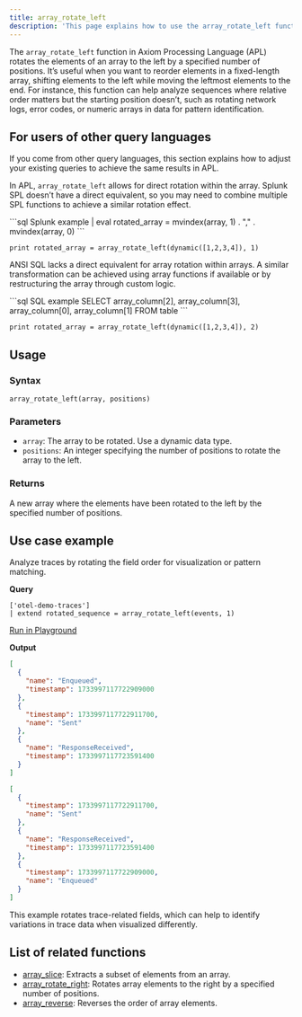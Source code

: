```yaml
---
title: array_rotate_left
description: 'This page explains how to use the array_rotate_left function in APL.'
---
```


The `array_rotate_left` function in Axiom Processing Language (APL) rotates the elements of an array to the left by a specified number of positions. It’s useful when you want to reorder elements in a fixed-length array, shifting elements to the left while moving the leftmost elements to the end. For instance, this function can help analyze sequences where relative order matters but the starting position doesn’t, such as rotating network logs, error codes, or numeric arrays in data for pattern identification.

## For users of other query languages

If you come from other query languages, this section explains how to adjust your existing queries to achieve the same results in APL.

<AccordionGroup>
<Accordion title="Splunk SPL users">

In APL, `array_rotate_left` allows for direct rotation within the array. Splunk SPL doesn’t have a direct equivalent, so you may need to combine multiple SPL functions to achieve a similar rotation effect.

<CodeGroup>
```sql Splunk example
| eval rotated_array = mvindex(array, 1) . "," . mvindex(array, 0)
```

```kusto APL equivalent
print rotated_array = array_rotate_left(dynamic([1,2,3,4]), 1)
```
</CodeGroup>

</Accordion>
<Accordion title="ANSI SQL users">

ANSI SQL lacks a direct equivalent for array rotation within arrays. A similar transformation can be achieved using array functions if available or by restructuring the array through custom logic.

<CodeGroup>
```sql SQL example
SELECT array_column[2], array_column[3], array_column[0], array_column[1] FROM table
```

```kusto APL equivalent
print rotated_array = array_rotate_left(dynamic([1,2,3,4]), 2)
```
</CodeGroup>

</Accordion>
</AccordionGroup>

## Usage

### Syntax

```kusto
array_rotate_left(array, positions)
```

### Parameters

- `array`: The array to be rotated. Use a dynamic data type.
- `positions`: An integer specifying the number of positions to rotate the array to the left.

### Returns

A new array where the elements have been rotated to the left by the specified number of positions.

## Use case example

Analyze traces by rotating the field order for visualization or pattern matching.

**Query**

```kusto
['otel-demo-traces']
| extend rotated_sequence = array_rotate_left(events, 1)
```

[Run in Playground](https://play.axiom.co/axiom-play-qf1k/query?initForm=%7B%22apl%22%3A%22%5B'otel-demo-traces'%5D%20%7C%20extend%20rotated_sequence%20%3D%20array_rotate_left(events%2C%201)%22%7D)

**Output**

```json events
[
  {
    "name": "Enqueued",
    "timestamp": 1733997117722909000
  },
  {
    "timestamp": 1733997117722911700,
    "name": "Sent"
  },
  {
    "name": "ResponseReceived",
    "timestamp": 1733997117723591400
  }
]
```

```json rotated_sequence
[
  {
    "timestamp": 1733997117722911700,
    "name": "Sent"
  },
  {
    "name": "ResponseReceived",
    "timestamp": 1733997117723591400
  },
  {
    "timestamp": 1733997117722909000,
    "name": "Enqueued"
  }
]
```

This example rotates trace-related fields, which can help to identify variations in trace data when visualized differently.

## List of related functions

- [array_slice](/apl/scalar-functions/array-functions/array-slice): Extracts a subset of elements from an array.
- [array_rotate_right](/apl/scalar-functions/array-functions/array-rotate-right): Rotates array elements to the right by a specified number of positions.
- [array_reverse](/apl/scalar-functions/array-functions/array-reverse): Reverses the order of array elements.